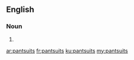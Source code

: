 ==English==

===Noun===
{{head|en|plural}}

# {{plural of|pantsuit|lang=en}}

[[ar:pantsuits]]
[[fr:pantsuits]]
[[ku:pantsuits]]
[[my:pantsuits]]